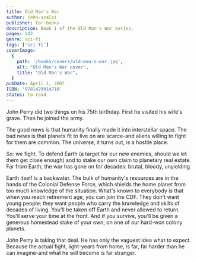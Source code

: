 ```yaml
---
title: Old Man's War
author: john-scalzi
publisher: tor-books
description: Book 1 of the Old Man's War Series.
pages: 342
genre: sci-fi
tags: ['sci-fi']
coverImage:
  {
    path: '/books/covers/old-man-s-war.jpg',
    alt: "Old Man's War cover",
    title: "Old Man's War",
  }
pubDate: April 1, 2007
ISBN: '9781429914710'
status: to-read
---
```


John Perry did two things on his 75th birthday. First he visited his wife's grave. Then he joined the army.

The good news is that humanity finally made it into interstellar space. The bad news is that planets fit to live on are scarce-and aliens willing to fight for them are common. The universe, it turns out, is a hostile place.

So: we fight. To defend Earth (a target for our new enemies, should we let them get close enough) and to stake our own claim to planetary real estate. Far from Earth, the war has gone on for decades: brutal, bloody, unyielding.

Earth itself is a backwater. The bulk of humanity's resources are in the hands of the Colonial Defense Force, which shields the home planet from too much knowledge of the situation. What's known to everybody is that when you reach retirement age, you can join the CDF. They don't want young people; they want people who carry the knowledge and skills of decades of living. You'll be taken off Earth and never allowed to return. You'll serve your time at the front. And if you survive, you'll be given a generous homestead stake of your own, on one of our hard-won colony planets.

John Perry is taking that deal. He has only the vaguest idea what to expect. Because the actual fight, light-years from home, is far, far harder than he can imagine-and what he will become is far stranger.
